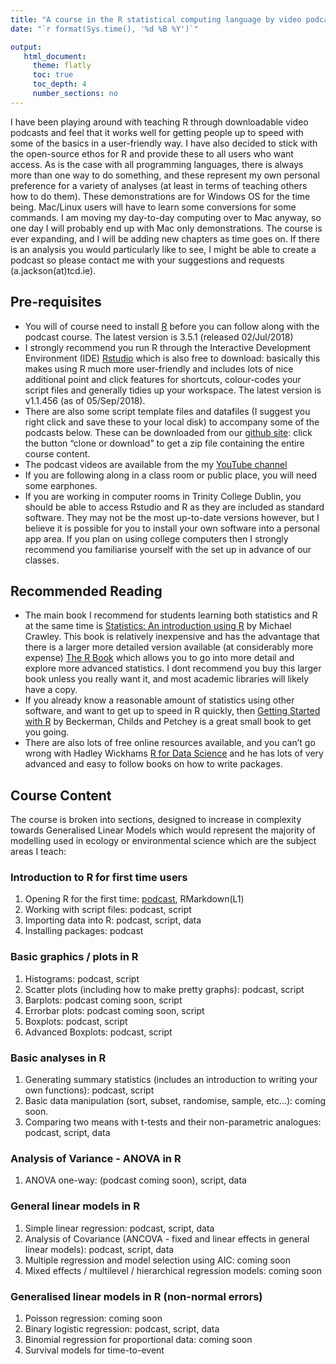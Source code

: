 ```yaml
---
title: "A course in the R statistical computing language by video podcast"
date: "`r format(Sys.time(), '%d %B %Y')`"

output:
   html_document:
     theme: flatly
     toc: true
     toc_depth: 4
     number_sections: no
---
```



I have been playing around with teaching R through downloadable video podcasts and feel that it works well for getting people up to speed with some of the basics in a user-friendly way. I have also decided to stick with the open-source ethos for R and provide these to all users who want access. As is the case with all programming languages, there is always more than one way to do something, and these represent my own personal preference for a variety of analyses (at least in terms of teaching others how to do them). These demonstrations are for Windows OS for the time being. Mac/Linux users will have to learn some conversions for some commands. I am moving my day-to-day computing over to Mac anyway, so one day I will probably end up with Mac only demonstrations. The course is ever expanding, and I will be adding new chapters as time goes on. If there is an analysis you would particularly like to see, I might be able to create a podcast so please contact me with your suggestions and requests (a.jackson(at)tcd.ie).


## Pre-requisites

- You will of course need to install [R](https://cran.r-project.org/) before you can follow along with the podcast course. The latest version is 3.5.1 (released 02/Jul/2018)
- I strongly recommend you run R through the Interactive Development Environment (IDE) [Rstudio](https://www.rstudio.com) which is also free to download: basically this makes using R much more user-friendly and includes lots of nice additional point and click features for shortcuts, colour-codes your script files and generally tidies up your workspace. The latest version is v1.1.456 (as of 05/Sep/2018).
- There are also some script template files and datafiles (I suggest you right click and save these to your local disk) to accompany some of the podcasts below. These can be downloaded from our [github site](https://github.com/adzidic/R_lectures): click the button "clone or download" to get a zip file containing the entire course content. 
- The podcast videos are available from the my [YouTube channel ](https://www.youtube.com/playlist?list=PLXXzyqr0tEhPRNDuEQ6wcvMcpAkGRjVqs)
- If you are following along in a class room or public place, you will need some earphones.
- If you are working in computer rooms in Trinity College Dublin, you should be able to access Rstudio and R as they are included as standard software. They may not be the most up-to-date versions however, but I believe it is possible for you to install your own software into a personal app area. If you plan on using college computers then I strongly recommend you familiarise yourself with the set up in advance of our classes.

## Recommended Reading

- The main book I recommend for students learning both statistics and R at the same time is [Statistics: An introduction using R](https://www.wiley.com/en-ie/Statistics%3A+An+Introduction+Using+R%2C+2nd+Edition-p-9781118941102) by Michael Crawley. This book is relatively inexpensive and has the advantage that there is a larger more detailed version available (at considerably more expense) [The R Book](https://www.wiley.com/en-ie/The+R+Book%2C+2nd+Edition-p-9781118448960) which allows you to go into more detail and explore more advanced statistics. I dont recommend you buy this larger book unless you really want it, and most academic libraries will likely have a copy.
- If you already know a reasonable amount of statistics using other software, and want to get up to speed in R quickly, then [Getting Started with R](https://global.oup.com/academic/product/getting-started-with-r-9780198787846?cc=ie&lang=en&) by Beckerman, Childs and Petchey is a great small book to get you going.
- There are also lots of free online resources available, and you can't go wrong with Hadley Wickhams [R for Data Science](http://r4ds.had.co.nz) and he has lots of very advanced and easy to follow books on how to write packages. 


## Course Content

The course is broken into sections, designed to increase in complexity towards Generalised Linear Models which would represent the majority of modelling used in ecology or environmental science which are the subject areas I teach:

### Introduction to R for first time users

  1. Opening R for the first time: [podcast](http://www.tcd.ie/Zoology/research/research/theoretical/Rpodcastsfiles/videos/Intro%20to%20R%20lesson%201.mp4), RMarkdown(L1)
  2. Working with script files: podcast, script
  3. Importing data into R: podcast, script, data
  4. Installing packages: podcast

### Basic graphics / plots in R

  1. Histograms: podcast, script
  2. Scatter plots (including how to make pretty graphs): podcast, script
  3. Barplots: podcast coming soon, script
  4. Errorbar plots: podcast coming soon, script
  5. Boxplots: podcast, script
  6. Advanced Boxplots: podcast, script

### Basic analyses in R

  1. Generating summary statistics (includes an introduction to writing your own functions): podcast, script
  2. Basic data manipulation (sort, subset, randomise, sample, etc...): coming soon.
  3. Comparing two means with t-tests and their non-parametric analogues: podcast, script, data

### Analysis of Variance - ANOVA in R

  1. ANOVA one-way: (podcast coming soon), script, data

### General linear models in R

  1. Simple linear regression: podcast, script, data
  2. Analysis of Covariance (ANCOVA - fixed and linear effects in general linear models): podcast, script, data
  3. Multiple regression and model selection using AIC: coming soon
  4. Mixed effects / multilevel / hierarchical regression models: coming soon

### Generalised linear models in R (non-normal errors)

  1. Poisson regression: coming soon
  2. Binary logistic regression: podcast, script, data
  3. Binomial regression for proportional data: coming soon
  4. Survival models for time-to-event




